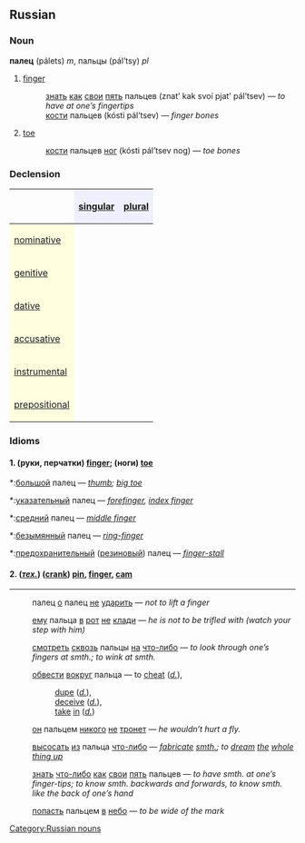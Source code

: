 ==Russian==
[[Category:Russian nouns]]
===Noun===
'''палец''' (pálets) ''m'', пальцы (pál’tsy) ''pl''

# [[finger]]
#:[[знать]] [[как]] [[свой|свои]] [[пять]] пальцев (znat’ kak svoí pjat’ pál’tsev) — ''to have at one’s fingertips''
#:[[кость|кости]] пальцев (kósti pál’tsev) — ''finger bones''
# [[toe]]
#:[[кость|кости]] пальцев [[нога|ног]] (kósti pál’tsev nog) — ''toe bones''

===Declension===
{| border="1" cellpadding="4" cellspacing="0"
!
! style="background-color: #EFEFFF" align="center"|[[singular]]
! style="background-color: #EFEFFF" align="center"|[[plural]]
|-
! style="background-color: #FFFFE0" align="left"|[[nominative case|nominative]]
| align="center"|{{Unicode|па́лец}}
| align="center"|{{Unicode|па́льцы}}
|-
! style="background-color: #FFFFE0" align="left"|[[genitive case|genitive]]
| align="center"|{{Unicode|па́льца}}
| align="center"|{{Unicode|па́льцев}}
|-
! style="background-color: #FFFFE0" align="left"|[[dative case|dative]]
| align="center"|{{Unicode|па́льцу}}
| align="center"|{{Unicode|па́льцам}}
|-
! style="background-color: #FFFFE0" align="left"|[[accusative case|accusative]]
| align="center"|{{Unicode|па́лец}}
| align="center"|{{Unicode|па́льцы}}
|-
! style="background-color: #FFFFE0" align="left"|[[instrumental case|instrumental]]
| align="center"|{{Unicode|па́льцом}}
| align="center"|{{Unicode|па́льцами}}
|-
! style="background-color: #FFFFE0" align="left"|[[prepositional case|prepositional]]
| align="center"|{{Unicode|о па́льце}}
| align="center"|{{Unicode|о па́льцах}}
|}

===Idioms===
==== 1. (руки, перчатки) [[finger]]; (ноги) [[toe]] ====
*:[[большой]] палец — ''[[thumb]]; [[big toe]]'' 
*:[[указательный]] палец — ''[[forefinger]], [[index finger]]'' 
*:[[средний]] палец — ''[[middle finger]]'' 
*:[[безымянный]] палец — ''[[ring-finger]]''
*:[[предохранительный]] ([[резиновый]]) палец — ''[[finger-stall]]''

==== 2.  (''[[тех.]]'')  ([[crank]]) [[pin]], [[finger]], [[cam]] ====
-------
:палец [[о]] палец [[не]] [[ударить]] — ''not to lift a finger''

:[[он|ему]] пальца [[в]] [[рот]] [[не]] [[класть|клади]] — ''he is not to be trifled with (watch your step with him)''

:[[смотреть]] [[сквозь]] пальцы [[на]] [[что-либо]] — ''to look through one’s fingers at smth.; to wink at smth.''

:[[обвести]] [[вокруг]] пальца — to [[cheat]] (''[[d.]]''), 
::[[dupe]] (''[[d.]]''), 
::[[deceive]] (''[[d.]]''), 
::[[take]] [[in]] (''[[d.]]'') 

:[[он]] пальцем [[никого]] [[не]] [[тронет]] — ''he wouldn’t hurt a fly.''

:[[высосать]] [[из]] пальца [[что-либо]] — ''[[fabricate]] [[smth.]]; to [[dream]] [[the]] [[whole]] [[thing up]]''

:[[знать]] [[что-либо]] [[как]] [[свои]] [[пять]] пальцев — ''to have smth. at one’s finger-tips; to know smth. backwards and forwards, to know smth. like the back of one’s hand''

:[[попасть]] пальцем [[в]] [[небо]] — ''to be wide of the mark''